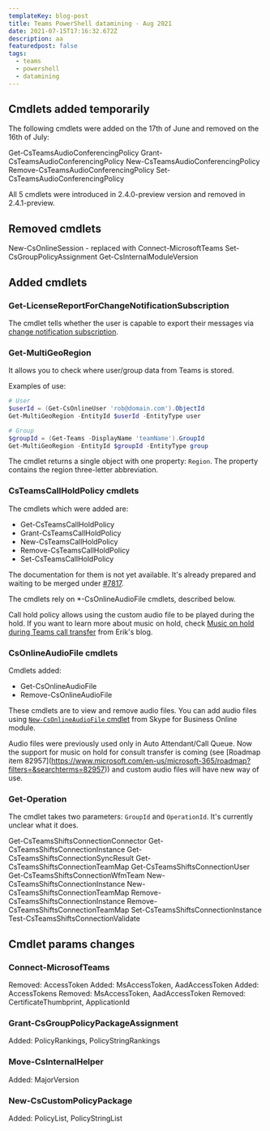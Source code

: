 ```yaml
---
templateKey: blog-post
title: Teams PowerShell datamining - Aug 2021
date: 2021-07-15T17:16:32.672Z
description: aa
featuredpost: false
tags:
  - teams
  - powershell
  - datamining
---
```

## Cmdlets added temporarily

The following cmdlets were added on the 17th of June and removed on the 16th of July:

Get-CsTeamsAudioConferencingPolicy
Grant-CsTeamsAudioConferencingPolicy
New-CsTeamsAudioConferencingPolicy
Remove-CsTeamsAudioConferencingPolicy
Set-CsTeamsAudioConferencingPolicy

All 5 cmdlets were introduced in 2.4.0-preview version and removed in 2.4.1-preview.

## Removed cmdlets

New-CsOnlineSession - replaced with Connect-MicrosoftTeams
Set-CsGroupPolicyAssignment
Get-CsInternalModuleVersion

## Added cmdlets

### Get-LicenseReportForChangeNotificationSubscription

The cmdlet tells whether the user is capable to export their messages via [change notification subscription](https://docs.microsoft.com/en-us/graph/teams-licenses).

### Get-MultiGeoRegion

It allows you to check where user/group data from Teams is stored.

Examples of use:

```powershell
# User
$userId = (Get-CsOnlineUser 'rob@domain.com').ObjectId
Get-MultiGeoRegion -EntityId $userId -EntityType user

# Group
$groupId = (Get-Teams -DisplayName 'teamName').GroupId
Get-MultiGeoRegion -EntityId $groupId -EntityType group
```

The cmdlet returns a single object with one property: `Region`. The property contains the region three-letter abbreviation. 

### CsTeamsCallHoldPolicy cmdlets

The cmdlets which were added are:

* Get-CsTeamsCallHoldPolicy
* Grant-CsTeamsCallHoldPolicy
* New-CsTeamsCallHoldPolicy
* Remove-CsTeamsCallHoldPolicy
* Set-CsTeamsCallHoldPolicy

The documentation for them is not yet available. It's already prepared and waiting to be merged under [\#7817](https://github.com/MicrosoftDocs/office-docs-powershell/pull/7817/).

The cmdlets rely on *-CsOnlineAudioFile cmdlets, described below.

Call hold policy allows using the custom audio file to be played during the hold. If you want to learn more about music on hold, check [Music on hold during Teams call transfer](https://erik365.blog/2021/07/02/music-on-hold-during-teams-call-transfer/amp/) from Erik's blog.

### CsOnlineAudioFile cmdlets

Cmdlets added:

* Get-CsOnlineAudioFile
* Remove-CsOnlineAudioFile

These cmdlets are to view and remove audio files. You can add audio files using [`New-CsOnlineAudioFile` cmdlet](https://docs.microsoft.com/en-us/powershell/module/skype/new-csonlineaudiofile?view=skype-ps) from Skype for Business Online module.

Audio files were previously used only in Auto Attendant/Call Queue. Now the support for music on hold for consult transfer is coming (see \[Roadmap item 82957](https://www.microsoft.com/en-us/microsoft-365/roadmap?filters=&searchterms=82957)) and custom audio files will have new way of use.

### Get-Operation

The cmdlet takes two parameters: `GroupId` and `OperationId`.  It's currently unclear what it does.


Get-CsTeamsShiftsConnectionConnector
Get-CsTeamsShiftsConnectionInstance
Get-CsTeamsShiftsConnectionSyncResult
Get-CsTeamsShiftsConnectionTeamMap
Get-CsTeamsShiftsConnectionUser
Get-CsTeamsShiftsConnectionWfmTeam
New-CsTeamsShiftsConnectionInstance
New-CsTeamsShiftsConnectionTeamMap
Remove-CsTeamsShiftsConnectionInstance
Remove-CsTeamsShiftsConnectionTeamMap
Set-CsTeamsShiftsConnectionInstance
Test-CsTeamsShiftsConnectionValidate

## Cmdlet params changes

### Connect-MicrosofTeams

Removed: AccessToken
Added: MsAccessToken, AadAccessToken
Added: AccessTokens
Removed: MsAccessToken, AadAccessToken
Removed: CertificateThumbprint, ApplicationId

### Grant-CsGroupPolicyPackageAssignment

Added: PolicyRankings, PolicyStringRankings

### Move-CsInternalHelper

Added: MajorVersion

### New-CsCustomPolicyPackage

Added: PolicyList, PolicyStringList
